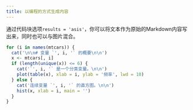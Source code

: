 ```yaml
---
title: 以编程的方式生成内容
---
```


通过代码块选项`results = 'asis'`，你可以将文本作为原始的Markdown内容写出来，同时也可以与图片混合。

```r
for (i in names(mtcars)) {
  cat('\n\n# 变量 `', i, '` 的概要\n\n')
  x <- mtcars[, i]
  if (length(unique(x)) <= 6) {
    cat('`', i, '` 是一个分类变量。\n\n')
    plot(table(x), xlab = i, ylab = '频率', lwd = 10)
  } else {
    cat('连续变量 `', i, '` 的直方图。\n\n')
    hist(x, xlab = i, main = '')
  }
}
```

